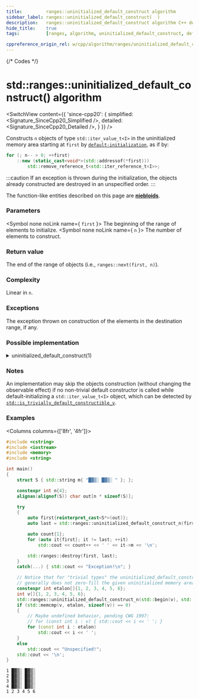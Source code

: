 ```yaml
---
title:         ranges::uninitialized_default_construct algorithm
sidebar_label: ranges::uninitialized_default_construct(  )
description:   ranges::uninitialized_default_construct algorithm C++ documentation
hide_title:    true
tags:          [ranges, algorithm, uninitialized_default_construct, default_construct, uninitialized, clone]

cppreference_origin_rel: w/cpp/algorithm/ranges/uninitialized_default_construct
---
```



{/* Codes */}


# std::ranges::uninitialized_default_construct() algorithm

<SwitchView content={{
	'since-cpp20': {
		simplified:	<Signature_SinceCpp20_Simplified />,
		detailed:	<Signature_SinceCpp20_Detailed />,
	}
}} />

Constructs `n` objects of type `std::iter_value_t<I>` in the uninitialized memory area starting at `first` by [`default-initialization`](#),
as if by:
```cpp
for (; n-- > 0; ++first)
    ::new (static_cast<void*>(std::addressof(*first)))
        std::remove_reference_t<std::iter_reference_t<I>>;
```

:::caution
If an exception is thrown during the initialization, the objects already constructed are destroyed in an unspecified order.
:::

The function-like entities described on this page are [**niebloids**](/docs/std/algo/niebloids).

### Parameters

<SymbolTable>

  <Symbol none noLink name={ <code>first</code> }>
    The beginning of the range of elements to initialize.
  </Symbol>
  <Symbol none noLink name={ <code>n</code> }>
    The number of elements to construct.
  </Symbol>

</SymbolTable>

### Return value

The end of the range of objects (i.e., `ranges::next(first, n)`).

### Complexity

Linear in `n`.

### Exceptions

The exception thrown on construction of the elements in the destination range, if any.

### Possible implementation

<details>
<summary>uninitialized_default_construct(1)</summary>

```cpp
struct uninitialized_default_construct_n_fn
{
    template<no-throw-forward-iterator I>
    requires std::default_initializable<std::iter_value_t<I>>
    I operator()(I first, std::iter_difference_t<I> n) const
    {
        using ValueType = std::remove_reference_t<std::iter_reference_t<I>>;
        if constexpr (std::is_trivially_default_constructible_v<ValueType>)
            return ranges::next(first, n); // skip initialization
        I rollback{first};
        try
        {
            for (; n-- > 0; ++first)
                ::new (const_cast<void*>(static_cast<const volatile void*>
                    (std::addressof(*first)))) ValueType;
            return first;
        }
        catch (...) // rollback: destroy constructed elements
        {
            for (; rollback != first; ++rollback)
                ranges::destroy_at(std::addressof(*rollback));
            throw;
        }
    }
};

inline constexpr uninitialized_default_construct_n_fn uninitialized_default_construct_n{};
```

</details>

### Notes

An implementation may skip the objects construction (without changing the observable effect) if no non-trivial
default constructor is called while default-initializing a `std::iter_value_t<I>` object, which can be detected by
[`std::is_trivially_default_constructible_v`](#).

### Examples

<Columns columns={['8fr', '4fr']}>
<div>

```cpp title='Main.cpp' showLineNumbers
#include <cstring>
#include <iostream>
#include <memory>
#include <string>

int main()
{
    struct S { std::string m{ "█▓▒░ █▓▒░ " }; };

    constexpr int n{4};
    alignas(alignof(S)) char out[n * sizeof(S)];

    try
    {
        auto first{reinterpret_cast<S*>(out)};
        auto last = std::ranges::uninitialized_default_construct_n(first, n);

        auto count{1};
        for (auto it{first}; it != last; ++it)
            std::cout << count++ << ' ' << it->m << '\n';

        std::ranges::destroy(first, last);
    }
    catch(...) { std::cout << "Exception!\n"; }

    // Notice that for "trivial types" the uninitialized_default_construct_n
    // generally does not zero-fill the given uninitialized memory area.
    constexpr int etalon[]{1, 2, 3, 4, 5, 6};
    int v[]{1, 2, 3, 4, 5, 6};
    std::ranges::uninitialized_default_construct_n(std::begin(v), std::size(v));
    if (std::memcmp(v, etalon, sizeof(v)) == 0)
    {
        // Maybe undefined behavior, pending CWG 1997:
        // for (const int i : v) { std::cout << i << ' '; }
        for (const int i : etalon)
            std::cout << i << ' ';
    }
    else
        std::cout << "Unspecified!";
    std::cout << '\n';
}
```

</div>
<div>

```plaintext title="Output"
1 █▓▒░ █▓▒░
2 █▓▒░ █▓▒░
3 █▓▒░ █▓▒░
4 █▓▒░ █▓▒░
1 2 3 4 5 6
```

</div>
</Columns>
